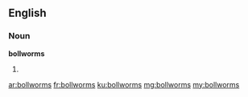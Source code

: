==English==

===Noun===
'''bollworms'''

# {{plural of|bollworm}}

[[ar:bollworms]]
[[fr:bollworms]]
[[ku:bollworms]]
[[mg:bollworms]]
[[my:bollworms]]